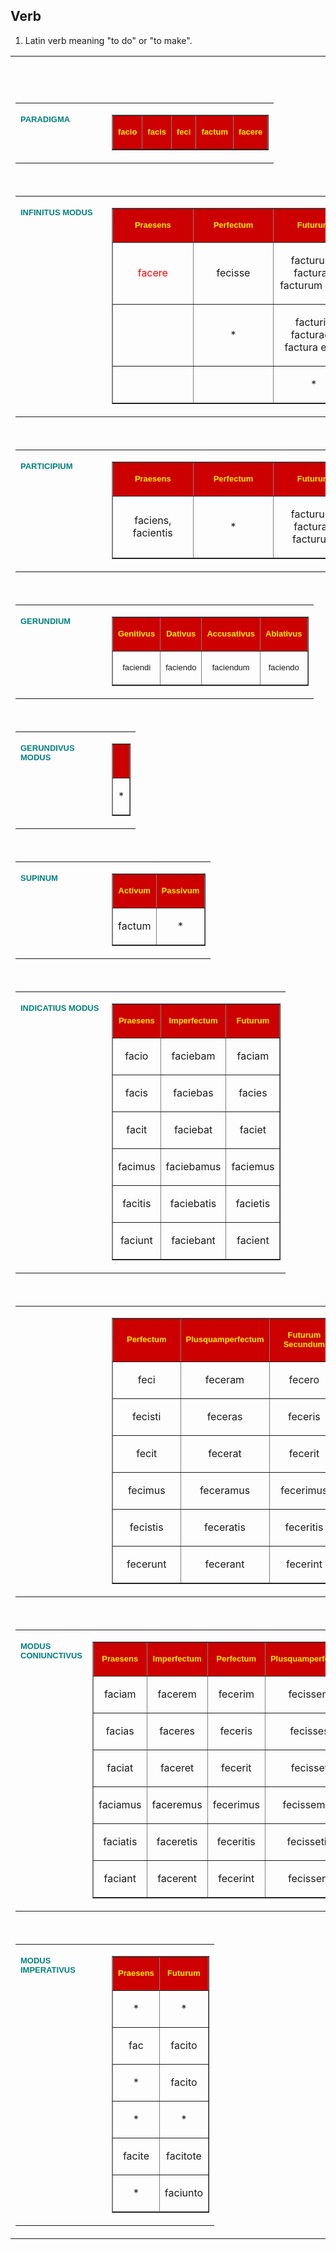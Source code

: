 == Verb ==
# Latin verb meaning "to do" or "to make".
<TABLE BORDER="0" CELLPADDING="2" WIDTH="750">
	<TR>
		<TD WIDTH="610" VALIGN="TOP"><BR>
<BR>

			<TABLE BORDER="0" CELLPADDING="0" CELLSPACING="0" WIDTH="610">
				<TR>
					<TD WIDTH="130" VALIGN="TOP"><B><FONT SIZE="2" COLOR="teal" FACE="arial">PARADIGMA</FONT></B></TD>
					<TD ALIGN="CENTER">
						<CENTER>
						<P>
						<TABLE BORDER="1" CELLPADDING="4" CELLSPACING="0" WIDTH="480">
							<TR BGCOLOR="black" BGCOLOR="CC0000">
								<TD WIDTH="20%" ALIGN="CENTER" BGCOLOR="#CC0000">
									<P ALIGN="CENTER"><B><FONT SIZE="2" COLOR="#FFEE00" FACE="Arial, Helvetica">facio</FONT></B>
								</TD>
								<TD WIDTH="20%" ALIGN="CENTER" BGCOLOR="#CC0000">
									<P ALIGN="CENTER"><B><FONT SIZE="2" COLOR="#FFEE00" FACE="Arial, Helvetica">facis</FONT></B>
								</TD>
								<TD WIDTH="20%" ALIGN="CENTER" BGCOLOR="#CC0000">
									<P ALIGN="CENTER"><B><FONT SIZE="2" COLOR="#FFEE00" FACE="Arial, Helvetica">feci</FONT></B>
								</TD>
								<TD WIDTH="20%" ALIGN="CENTER" BGCOLOR="#CC0000">
									<P ALIGN="CENTER"><B><FONT SIZE="2" COLOR="#FFEE00" FACE="Arial, Helvetica">factum</FONT></B>
								</TD>
								<TD WIDTH="20%" ALIGN="CENTER" BGCOLOR="#CC0000">
									<P ALIGN="CENTER"><B><FONT SIZE="2" COLOR="#FFEE00" FACE="Arial, Helvetica">facere</FONT></B>
								</TD>
							</TR>
						</TABLE>

</CENTER>
					</TD>
				</TR>
			</TABLE>
<BR>
			
			<TABLE BORDER="0" CELLPADDING="0" CELLSPACING="0" WIDTH="610">
				<TR>
					<TD WIDTH="130" VALIGN="TOP"><B><FONT SIZE="2" COLOR="teal" FACE="arial">INFINITUS MODUS</FONT></B></TD>
					<TD ALIGN="CENTER">
						<CENTER>
						<P>
						<TABLE BORDER="1" CELLPADDING="4" CELLSPACING="0" WIDTH="480">
							<TR BGCOLOR="#CC0000">
								<TD WIDTH="33%" ALIGN="CENTER">
									<P ALIGN="CENTER"><B><FONT SIZE="2" COLOR="#FFEE00" FACE="Arial, Helvetica">Praesens</FONT></B>
								</TD>
								<TD WIDTH="33%" ALIGN="CENTER">
									<P ALIGN="CENTER"><B><FONT SIZE="2" COLOR="#FFEE00" FACE="Arial, Helvetica">Perfectum</FONT></B>
								</TD>
								<TD WIDTH="33%" ALIGN="CENTER">
									<P ALIGN="CENTER"><B><FONT SIZE="2" COLOR="#FFEE00" FACE="Arial, Helvetica">Futurum</FONT></B>
								</TD>
							</TR>
							<TR>
								<TD WIDTH="33%" ALIGN="CENTER">
									<P ALIGN="CENTER"><FONT COLOR="red">facere</FONT>
								</TD>
								<TD WIDTH="33%" ALIGN="CENTER">
									<P ALIGN="CENTER">fecisse
								</TD>
								<TD WIDTH="33%" ALIGN="CENTER">
									<P ALIGN="CENTER">facturus / factura / facturum esse
								</TD>
							</TR>
							<TR>
								<TD WIDTH="33%">&nbsp;</TD>
								<TD WIDTH="33%" ALIGN="CENTER">
									<P ALIGN="CENTER">*
								</TD>
								<TD WIDTH="33%" ALIGN="CENTER">
									<P ALIGN="CENTER">facturi / facturae / factura esse
								</TD>
							</TR>
							<TR>
								<TD WIDTH="33%">&nbsp;</TD>
								<TD WIDTH="33%">&nbsp;</TD>
								<TD WIDTH="33%" ALIGN="CENTER">
									<P ALIGN="CENTER">*
								</TD>
							</TR>
						</TABLE>

</CENTER>
					</TD>
				</TR>
			</TABLE>
<BR>
			
			<TABLE BORDER="0" CELLPADDING="0" CELLSPACING="0" WIDTH="610">
				<TR>
					<TD WIDTH="130" VALIGN="TOP"><B><FONT SIZE="2" COLOR="teal" FACE="arial">PARTICIPIUM</FONT></B></TD>
					<TD ALIGN="CENTER">
						<CENTER>
						<P>
						<TABLE BORDER="1" CELLPADDING="4" CELLSPACING="0" WIDTH="480">
							<TR BGCOLOR="#CC0000">
								<TD WIDTH="33%" ALIGN="CENTER">
									<P ALIGN="CENTER"><B><FONT SIZE="2" COLOR="#FFEE00" FACE="Arial, Helvetica">Praesens</FONT></B>
								</TD>
								<TD WIDTH="33%" ALIGN="CENTER">
									<P ALIGN="CENTER"><B><FONT SIZE="2" COLOR="#FFEE00" FACE="Arial, Helvetica">Perfectum</FONT></B>
								</TD>
								<TD WIDTH="33%" ALIGN="CENTER">
									<P ALIGN="CENTER"><B><FONT SIZE="2" COLOR="#FFEE00" FACE="Arial, Helvetica">Futurum</FONT></B>
								</TD>
							</TR>
							<TR>
								<TD WIDTH="33%" ALIGN="CENTER">
									<P ALIGN="CENTER">faciens, facientis
								</TD>
								<TD WIDTH="33%" ALIGN="CENTER">
									<P ALIGN="CENTER">*
								</TD>
								<TD WIDTH="33%" ALIGN="CENTER">
									<P ALIGN="CENTER">facturus / factura / facturum
								</TD>
							</TR>
						</TABLE>

</CENTER>
					</TD>
				</TR>
			</TABLE>
<BR>
			
			<TABLE BORDER="0" CELLPADDING="0" CELLSPACING="0" WIDTH="610">
				<TR>
					<TD WIDTH="130" VALIGN="TOP"><B><FONT SIZE="2" COLOR="teal" FACE="arial">GERUNDIUM</FONT></B></TD>
					<TD ALIGN="CENTER">
						<CENTER>
						<P>
						<TABLE BORDER="1" CELLPADDING="4" CELLSPACING="0" WIDTH="480">
							<TR BGCOLOR="#CC0000">
								<TD WIDTH="25%" ALIGN="CENTER">
									<P ALIGN="CENTER"><B><FONT SIZE="2" COLOR="#FFEE00" FACE="Arial, Helvetica">Genitivus</FONT></B>
								</TD>
								<TD WIDTH="25%" ALIGN="CENTER">
									<P ALIGN="CENTER"><B><FONT SIZE="2" COLOR="#FFEE00" FACE="Arial, Helvetica">Dativus</FONT></B>
								</TD>
								<TD WIDTH="25%" ALIGN="CENTER">
									<P ALIGN="CENTER"><B><FONT SIZE="2" COLOR="#FFEE00" FACE="Arial, Helvetica">Accusativus</FONT></B>
								</TD>
								<TD WIDTH="25%" ALIGN="CENTER">
									<P ALIGN="CENTER"><B><FONT SIZE="2" COLOR="#FFEE00" FACE="Arial, Helvetica">Ablativus</FONT></B>
								</TD>
							</TR>
							<TR>
								<TD WIDTH="25%" ALIGN="CENTER">
									<P ALIGN="CENTER"><FONT SIZE="2" FACE="Arial, Helvetica">faciendi</FONT>
								</TD>
								<TD WIDTH="25%" ALIGN="CENTER">
									<P ALIGN="CENTER"><FONT SIZE="2" FACE="Arial, Helvetica">faciendo</FONT>
								</TD>
								<TD WIDTH="25%" ALIGN="CENTER">
									<P ALIGN="CENTER"><FONT SIZE="2" FACE="Arial, Helvetica">faciendum</FONT>
								</TD>
								<TD WIDTH="25%" ALIGN="CENTER">
									<P ALIGN="CENTER"><FONT SIZE="2" FACE="Arial, Helvetica">faciendo</FONT>
								</TD>
							</TR>
						</TABLE>

</CENTER>
					</TD>
				</TR>
			</TABLE>
<BR>
			
			<TABLE BORDER="0" CELLPADDING="0" CELLSPACING="0" WIDTH="610">
				<TR>
					<TD WIDTH="130" VALIGN="TOP"><B><FONT SIZE="2" COLOR="teal" FACE="arial">GERUNDIVUS MODUS</FONT></B></TD>
					<TD ALIGN="CENTER">
						<CENTER>
						<P>
						<TABLE BORDER="1" CELLPADDING="4" CELLSPACING="0" WIDTH="480">
							<TR BGCOLOR="#CC0000">
								<TD WIDTH="100%" ALIGN="CENTER">
									<P ALIGN="CENTER"><B><FONT SIZE="2" COLOR="#FFEE00" FACE="Arial, Helvetica">&nbsp;</FONT></B>
								</TD>
							</TR>
							<TR>
								<TD WIDTH="100%" ALIGN="CENTER">
									<P ALIGN="CENTER">*
								</TD>
							</TR>
						</TABLE>

</CENTER>
					</TD>
				</TR>
			</TABLE>
<BR>
			
			<TABLE BORDER="0" CELLPADDING="0" CELLSPACING="0" WIDTH="610">
				<TR>
					<TD WIDTH="130" VALIGN="TOP"><B><FONT SIZE="2" COLOR="teal" FACE="arial">SUPINUM</FONT></B></TD>
					<TD ALIGN="CENTER">
						<CENTER>
						<P>
						<TABLE BORDER="1" CELLPADDING="4" CELLSPACING="0" WIDTH="480">
							<TR BGCOLOR="#CC0000">
								<TD WIDTH="50%" ALIGN="CENTER">
									<P ALIGN="CENTER"><B><FONT SIZE="2" COLOR="#FFEE00" FACE="Arial, Helvetica">Activum</FONT></B>
								</TD>
								<TD WIDTH="50%" ALIGN="CENTER">
									<P ALIGN="CENTER"><B><FONT SIZE="2" COLOR="#FFEE00" FACE="Arial, Helvetica">Passivum</FONT></B>
								</TD>
							</TR>
							<TR>
								<TD WIDTH="50%" ALIGN="CENTER">
									<P ALIGN="CENTER">factum
								</TD>
								<TD WIDTH="50%" ALIGN="CENTER">
									<P ALIGN="CENTER">*
								</TD>
							</TR>
						</TABLE>

</CENTER>
					</TD>
				</TR>
			</TABLE>
<BR>
			
			<TABLE BORDER="0" CELLPADDING="0" CELLSPACING="0" WIDTH="610">
				<TR>
					<TD WIDTH="130" VALIGN="TOP"><B><FONT SIZE="2" COLOR="teal" FACE="arial">INDICATIUS MODUS</FONT></B></TD>
					<TD ALIGN="CENTER">
						<CENTER>
						<P>
						<TABLE BORDER="1" CELLPADDING="4" CELLSPACING="0" WIDTH="480">
							<TR BGCOLOR="#CC0000">
								<TD WIDTH="33%" ALIGN="CENTER">
									<P ALIGN="CENTER"><B><FONT SIZE="2" COLOR="#FFEE00" FACE="Arial, Helvetica">Praesens</FONT></B>
								</TD>
								<TD WIDTH="33%" ALIGN="CENTER">
									<P ALIGN="CENTER"><B><FONT SIZE="2" COLOR="#FFEE00" FACE="Arial, Helvetica">Imperfectum</FONT></B>
								</TD>
								<TD WIDTH="33%" ALIGN="CENTER">
									<P ALIGN="CENTER"><B><FONT SIZE="2" COLOR="#FFEE00" FACE="Arial, Helvetica">Futurum</FONT></B>
								</TD>
							</TR>
							<TR>
								<TD WIDTH="33%" ALIGN="CENTER">
									<P ALIGN="CENTER">facio
								</TD>
								<TD WIDTH="33%" ALIGN="CENTER">
									<P ALIGN="CENTER">faciebam
								</TD>
								<TD WIDTH="33%" ALIGN="CENTER">
									<P ALIGN="CENTER">faciam
								</TD>
							</TR>
							<TR>
								<TD WIDTH="33%" ALIGN="CENTER">
									<P ALIGN="CENTER">facis
								</TD>
								<TD WIDTH="33%" ALIGN="CENTER">
									<P ALIGN="CENTER">faciebas
								</TD>
								<TD WIDTH="33%" ALIGN="CENTER">
									<P ALIGN="CENTER">facies
								</TD>
							</TR>
							<TR>
								<TD WIDTH="33%" ALIGN="CENTER">
									<P ALIGN="CENTER">facit
								</TD>
								<TD WIDTH="33%" ALIGN="CENTER">
									<P ALIGN="CENTER">faciebat
								</TD>
								<TD WIDTH="33%" ALIGN="CENTER">
									<P ALIGN="CENTER">faciet
								</TD>
							</TR>
							<TR>
								<TD WIDTH="33%" ALIGN="CENTER">
									<P ALIGN="CENTER">facimus
								</TD>
								<TD WIDTH="33%" ALIGN="CENTER">
									<P ALIGN="CENTER">faciebamus
								</TD>
								<TD WIDTH="33%" ALIGN="CENTER">
									<P ALIGN="CENTER">faciemus
								</TD>
							</TR>
							<TR>
								<TD WIDTH="33%" ALIGN="CENTER">
									<P ALIGN="CENTER">facitis
								</TD>
								<TD WIDTH="33%" ALIGN="CENTER">
									<P ALIGN="CENTER">faciebatis
								</TD>
								<TD WIDTH="33%" ALIGN="CENTER">
									<P ALIGN="CENTER">facietis
								</TD>
							</TR>
							<TR>
								<TD WIDTH="33%" ALIGN="CENTER">
									<P ALIGN="CENTER">faciunt
								</TD>
								<TD WIDTH="33%" ALIGN="CENTER">
									<P ALIGN="CENTER">faciebant
								</TD>
								<TD WIDTH="33%" ALIGN="CENTER">
									<P ALIGN="CENTER">facient
								</TD>
							</TR>
						</TABLE>

</CENTER>
					</TD>
				</TR>
			</TABLE>
<BR>
			
			<TABLE BORDER="0" CELLPADDING="0" CELLSPACING="0" WIDTH="610">
				<TR>
					<TD WIDTH="130" VALIGN="TOP">&nbsp;</TD>
					<TD ALIGN="CENTER">
						<CENTER>
						<P>
						<TABLE BORDER="1" CELLPADDING="4" CELLSPACING="0" WIDTH="480">
							<TR BGCOLOR="#CC0000">
								<TD WIDTH="33%" ALIGN="CENTER">
									<P ALIGN="CENTER"><B><FONT SIZE="2" COLOR="#FFEE00" FACE="Arial, Helvetica">Perfectum</FONT></B>
								</TD>
								<TD WIDTH="33%" ALIGN="CENTER">
									<P ALIGN="CENTER"><B><FONT SIZE="2" COLOR="#FFEE00" FACE="Arial, Helvetica">Plusquamperfectum</FONT></B>
								</TD>
								<TD WIDTH="33%" ALIGN="CENTER">
									<P ALIGN="CENTER"><B><FONT SIZE="2" COLOR="#FFEE00" FACE="Arial, Helvetica">Futurum Secundum</FONT></B>
								</TD>
							</TR>
							<TR>
								<TD WIDTH="33%" ALIGN="CENTER">
									<P ALIGN="CENTER">feci
								</TD>
								<TD WIDTH="33%" ALIGN="CENTER">
									<P ALIGN="CENTER">feceram
								</TD>
								<TD WIDTH="33%" ALIGN="CENTER">
									<P ALIGN="CENTER">fecero
								</TD>
							</TR>
							<TR>
								<TD WIDTH="33%" ALIGN="CENTER">
									<P ALIGN="CENTER">fecisti
								</TD>
								<TD WIDTH="33%" ALIGN="CENTER">
									<P ALIGN="CENTER">feceras
								</TD>
								<TD WIDTH="33%" ALIGN="CENTER">
									<P ALIGN="CENTER">feceris
								</TD>
							</TR>
							<TR>
								<TD WIDTH="33%" ALIGN="CENTER">
									<P ALIGN="CENTER">fecit
								</TD>
								<TD WIDTH="33%" ALIGN="CENTER">
									<P ALIGN="CENTER">fecerat
								</TD>
								<TD WIDTH="33%" ALIGN="CENTER">
									<P ALIGN="CENTER">fecerit
								</TD>
							</TR>
							<TR>
								<TD WIDTH="33%" ALIGN="CENTER">
									<P ALIGN="CENTER">fecimus
								</TD>
								<TD WIDTH="33%" ALIGN="CENTER">
									<P ALIGN="CENTER">feceramus
								</TD>
								<TD WIDTH="33%" ALIGN="CENTER">
									<P ALIGN="CENTER">fecerimus
								</TD>
							</TR>
							<TR>
								<TD WIDTH="33%" ALIGN="CENTER">
									<P ALIGN="CENTER">fecistis
								</TD>
								<TD WIDTH="33%" ALIGN="CENTER">
									<P ALIGN="CENTER">feceratis
								</TD>
								<TD WIDTH="33%" ALIGN="CENTER">
									<P ALIGN="CENTER">feceritis
								</TD>
							</TR>
							<TR>
								<TD WIDTH="33%" ALIGN="CENTER">
									<P ALIGN="CENTER">fecerunt
								</TD>
								<TD WIDTH="33%" ALIGN="CENTER">
									<P ALIGN="CENTER">fecerant
								</TD>
								<TD WIDTH="33%" ALIGN="CENTER">
									<P ALIGN="CENTER">fecerint
								</TD>
							</TR>
						</TABLE>

</CENTER>
					</TD>
				</TR>
			</TABLE>
<BR>
			
			<TABLE BORDER="0" CELLPADDING="0" CELLSPACING="0" WIDTH="610">
				<TR>
					<TD WIDTH="130" VALIGN="TOP"><B><FONT SIZE="2" COLOR="teal" FACE="arial">MODUS CONIUNCTIVUS</FONT></B></TD>
					<TD ALIGN="CENTER">
						<CENTER>
						<P>
						<TABLE BORDER="1" CELLPADDING="4" CELLSPACING="0" WIDTH="480">
							<TR BGCOLOR="#CC0000">
								<TD WIDTH="25%" ALIGN="CENTER">
									<P ALIGN="CENTER"><B><FONT SIZE="2" COLOR="#FFEE00" FACE="Arial, Helvetica">Praesens</FONT></B>
								</TD>
								<TD WIDTH="25%" ALIGN="CENTER">
									<P ALIGN="CENTER"><B><FONT SIZE="2" COLOR="#FFEE00" FACE="Arial, Helvetica">Imperfectum</FONT></B>
								</TD>
								<TD WIDTH="25%" ALIGN="CENTER">
									<P ALIGN="CENTER"><B><FONT SIZE="2" COLOR="#FFEE00" FACE="Arial, Helvetica">Perfectum</FONT></B>
								</TD>
								<TD WIDTH="25%" ALIGN="CENTER">
									<P ALIGN="CENTER"><B><FONT SIZE="2" COLOR="#FFEE00" FACE="Arial, Helvetica">Plusquamperfectum</FONT></B>
								</TD>
							</TR>
							<TR>
								<TD WIDTH="25%" ALIGN="CENTER">
									<P ALIGN="CENTER">faciam
								</TD>
								<TD WIDTH="25%" ALIGN="CENTER">
									<P ALIGN="CENTER">facerem
								</TD>
								<TD WIDTH="25%" ALIGN="CENTER">
									<P ALIGN="CENTER">fecerim
								</TD>
								<TD WIDTH="25%" ALIGN="CENTER">
									<P ALIGN="CENTER">fecissem
								</TD>
							</TR>
							<TR>
								<TD WIDTH="25%" ALIGN="CENTER">
									<P ALIGN="CENTER">facias
								</TD>
								<TD WIDTH="25%" ALIGN="CENTER">
									<P ALIGN="CENTER">faceres
								</TD>
								<TD WIDTH="25%" ALIGN="CENTER">
									<P ALIGN="CENTER">feceris
								</TD>
								<TD WIDTH="25%" ALIGN="CENTER">
									<P ALIGN="CENTER">fecisses
								</TD>
							</TR>
							<TR>
								<TD WIDTH="25%" ALIGN="CENTER">
									<P ALIGN="CENTER">faciat
								</TD>
								<TD WIDTH="25%" ALIGN="CENTER">
									<P ALIGN="CENTER">faceret
								</TD>
								<TD WIDTH="25%" ALIGN="CENTER">
									<P ALIGN="CENTER">fecerit
								</TD>
								<TD WIDTH="25%" ALIGN="CENTER">
									<P ALIGN="CENTER">fecisset
								</TD>
							</TR>
							<TR>
								<TD WIDTH="25%" ALIGN="CENTER">
									<P ALIGN="CENTER">faciamus
								</TD>
								<TD WIDTH="25%" ALIGN="CENTER">
									<P ALIGN="CENTER">faceremus
								</TD>
								<TD WIDTH="25%" ALIGN="CENTER">
									<P ALIGN="CENTER">fecerimus
								</TD>
								<TD WIDTH="25%" ALIGN="CENTER">
									<P ALIGN="CENTER">fecissemus
								</TD>
							</TR>
							<TR>
								<TD WIDTH="25%" ALIGN="CENTER">
									<P ALIGN="CENTER">faciatis
								</TD>
								<TD WIDTH="25%" ALIGN="CENTER">
									<P ALIGN="CENTER">faceretis
								</TD>
								<TD WIDTH="25%" ALIGN="CENTER">
									<P ALIGN="CENTER">feceritis
								</TD>
								<TD WIDTH="25%" ALIGN="CENTER">
									<P ALIGN="CENTER">fecissetis
								</TD>
							</TR>
							<TR>
								<TD WIDTH="25%" ALIGN="CENTER">
									<P ALIGN="CENTER">faciant
								</TD>
								<TD WIDTH="25%" ALIGN="CENTER">
									<P ALIGN="CENTER">facerent
								</TD>
								<TD WIDTH="25%" ALIGN="CENTER">
									<P ALIGN="CENTER">fecerint
								</TD>
								<TD WIDTH="25%" ALIGN="CENTER">
									<P ALIGN="CENTER">fecissent
								</TD>
							</TR>
						</TABLE>

</CENTER>
					</TD>
				</TR>
			</TABLE>
<BR>
			
			<TABLE BORDER="0" CELLPADDING="0" CELLSPACING="0" WIDTH="610">
				<TR>
					<TD WIDTH="130" VALIGN="TOP"><B><FONT SIZE="2" COLOR="teal" FACE="arial">MODUS IMPERATIVUS</FONT></B></TD>
					<TD ALIGN="CENTER">
						<CENTER>
						<P>
						<TABLE BORDER="1" CELLPADDING="4" CELLSPACING="0" WIDTH="480">
							<TR BGCOLOR="#CC0000">
								<TD WIDTH="50%" ALIGN="CENTER">
									<P ALIGN="CENTER"><B><FONT SIZE="2" COLOR="#FFEE00" FACE="Arial, Helvetica">Praesens</FONT></B>
								</TD>
								<TD WIDTH="50%" ALIGN="CENTER">
									<P ALIGN="CENTER"><B><FONT SIZE="2" COLOR="#FFEE00" FACE="Arial, Helvetica">Futurum</FONT></B>
								</TD>
							</TR>
							<TR>
								<TD WIDTH="50%" ALIGN="CENTER">
									<P ALIGN="CENTER">*
								</TD>
								<TD WIDTH="50%" ALIGN="CENTER">
									<P ALIGN="CENTER">*
								</TD>
							</TR>
							<TR>
								<TD WIDTH="50%" ALIGN="CENTER">
									<P ALIGN="CENTER">fac
								</TD>
								<TD WIDTH="50%" ALIGN="CENTER">
									<P ALIGN="CENTER">facito
								</TD>
							</TR>
							<TR>
								<TD WIDTH="50%" ALIGN="CENTER">
									<P ALIGN="CENTER">*
								</TD>
								<TD WIDTH="50%" ALIGN="CENTER">
									<P ALIGN="CENTER">facito
								</TD>
							</TR>
							<TR>
								<TD WIDTH="50%" ALIGN="CENTER">
									<P ALIGN="CENTER">*
								</TD>
								<TD WIDTH="50%" ALIGN="CENTER">
									<P ALIGN="CENTER">*
								</TD>
							</TR>
							<TR>
								<TD WIDTH="50%" ALIGN="CENTER">
									<P ALIGN="CENTER">facite
								</TD>
								<TD WIDTH="50%" ALIGN="CENTER">
									<P ALIGN="CENTER">facitote
								</TD>
							</TR>
							<TR>
								<TD WIDTH="50%" ALIGN="CENTER">
									<P ALIGN="CENTER">*
								</TD>
								<TD WIDTH="50%" ALIGN="CENTER">
									<P ALIGN="CENTER">faciunto
								</TD>
							</TR>
						</TABLE>

</CENTER>
					</TD>
				</TR>
			</TABLE>
		</TD>
	</TR>
</TABLE>